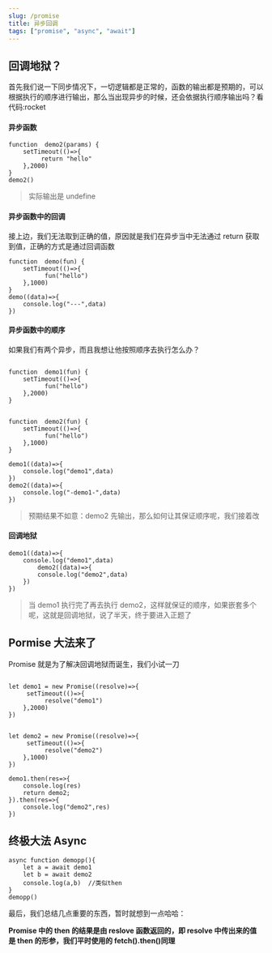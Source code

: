 ```yaml
---
slug: /promise
title: 异步回调
tags: ["promise", "async", "await"]
---
```


## 回调地狱？

首先我们说一下同步情况下，一切逻辑都是正常的，函数的输出都是预期的，可以根据执行的顺序进行输出，那么当出现异步的时候，还会依据执行顺序输出吗？看代码:rocket

#### 异步函数

```
function  demo2(params) {
    setTimeout(()=>{
         return "hello"
    },2000)
}
demo2()
```

> 实际输出是 undefine

#### 异步函数中的回调

接上边，我们无法取到正确的值，原因就是我们在异步当中无法通过 return 获取到值，正确的方式是通过回调函数

```
function  demo(fun) {
    setTimeout(()=>{
          fun("hello")
    },1000)
}
demo((data)=>{
    console.log("---",data)
})

```

#### 异步函数中的顺序

如果我们有两个异步，而且我想让他按照顺序去执行怎么办？

```

function  demo1(fun) {
    setTimeout(()=>{
          fun("hello")
    },2000)
}


function  demo2(fun) {
    setTimeout(()=>{
          fun("hello")
    },1000)
}

demo1((data)=>{
    console.log("demo1",data)
})
demo2((data)=>{
    console.log("-demo1-",data)
})

```

> 预期结果不如意：demo2 先输出，那么如何让其保证顺序呢，我们接着改

#### 回调地狱

```
demo1((data)=>{
    console.log("demo1",data)
        demo2((data)=>{
        console.log("demo2",data)
    })
})
```

> 当 demo1 执行完了再去执行 demo2，这样就保证的顺序，如果嵌套多个呢，这就是回调地狱，说了半天，终于要进入正题了

## Pormise 大法来了

Promise 就是为了解决回调地狱而诞生，我们小试一刀

```

let demo1 = new Promise((resolve)=>{
     setTimeout(()=>{
          resolve("demo1")
    },2000)
})


let demo2 = new Promise((resolve)=>{
     setTimeout(()=>{
          resolve("demo2")
    },1000)
})

demo1.then(res=>{
    console.log(res)
    return demo2;
}).then(res=>{
    console.log("demo2",res)
})

```

## 终极大法 Async

```
async function demopp(){
    let a = await demo1
    let b = await demo2
    console.log(a,b)  //类似then
}
demopp()

```

最后，我们总结几点重要的东西，暂时就想到一点哈哈：

**Promise 中的 then 的结果是由 reslove 函数返回的，即 resolve 中传出来的值是 then 的形参，我们平时使用的 fetch().then()同理**
